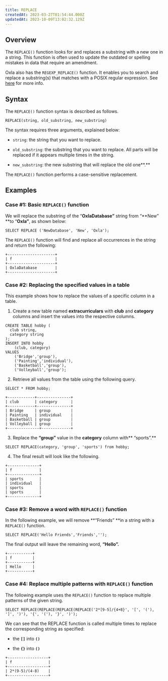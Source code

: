 ```yaml
---
title: REPLACE
createdAt: 2023-03-27T01:54:44.000Z
updatedAt: 2023-10-09T13:02:32.129Z
---
```


## **Overview**

The `REPLACE()` function looks for and replaces a substring with a new one in a string. This function is often used to update the outdated or spelling mistakes in data that require an amendment.

<Info>Oxla also has the `REGEXP_REPLACE()` function. It enables you to search and replace a substring(s) that matches with a POSIX regular expression. See [here](https://docs.oxla.com/regexpreplace) for more info.</Info>

## **Syntax**

The `REPLACE()` function syntax is described as follows.

```pgsql
REPLACE(string, old_substring, new_substring)
```

The syntax requires three arguments, explained below:

*   `string`: the string that you want to replace.

*   `old_substring`: the substring that you want to replace. All parts will be replaced if it appears multiple times in the string.

*   `new_substring`: the new substring that will replace the old one**.**

<Warning>The `REPLACE()` function performs a case-sensitive replacement.</Warning>

## **Examples**

### Case #1: Basic `REPLACE()` function

We will replace the substring of the “**OxlaDatabase”** string from “**New” **to “**Oxla”**, as shown below:

```pgsql
SELECT REPLACE ('NewDatabase', 'New', 'Oxla');
```

The `REPLACE()` function will find and replace all occurrences in the string and return the following:

```pgsql
+---------------------+
| f                   |
+---------------------+
| OxlaDatabase        |
+---------------------+
```

### Case #2: Replacing the specified values in a table

This example shows how to replace the values of a specific column in a table.

1. Create a new table named **extracurriculars** with **club** and **category** columns and insert the values into the respective columns.

```pgsql
CREATE TABLE hobby (
  club string,
  category string 
);
INSERT INTO hobby 
    (club, category) 
VALUES 
    ('Bridge','group'),
    ('Painting','individual'),
    ('Basketball','group'),
    ('Volleyball','group');
```

2. Retrieve all values from the table using the following query.

```pgsql
SELECT * FROM hobby;
```

```pgsql
+------------+---------------+
| club       | category      |
+------------+---------------+
| Bridge     | group         |
| Painting   | individual    |
| Basketball | group         |
| Volleyball | group         |
+--------------+-------------+
```

3. Replace the **“group”** value in the **category** column with** “sports”.**

```pgsql
SELECT REPLACE(category, 'group', 'sports') from hobby;
```

4. The final result will look like the following. 

```pgsql
+--------------+
| f            |
+--------------+
| sports       |
| individual   |
| sports       |
| sports       |
+--------------+
```

### Case #3:  Remove a word with `REPLACE()` function

In the following example, we will remove **“Friends” **in a string with a `REPLACE()` function.&#x20;

```pgsql
SELECT REPLACE('Hello Friends','Friends','');
```

The final output will leave the remaining word, **“Hello”.**

```pgsql
+-----------+
| f         |
+-----------+
| Hello     |
+-----------+
```

### Case #4:  Replace multiple patterns with `REPLACE()` function

The following example uses the `REPLACE()` function to replace multiple patterns of the given string.&#x20;

```pgsql
SELECT REPLACE(REPLACE(REPLACE(REPLACE('2*[9-5]/{4+8}', '[', '('), ']', ')'), '{', '('), '}', ')');
```

We can see that the REPLACE function is called multiple times to replace the corresponding string as specified:

*   the **`[]`** into **`()`**

*   the **`{}`** into **`()`**

```pgsql
+------------------+
| f                |
+------------------+
| 2*(9-5)/(4-8)    |
+------------------+
```


